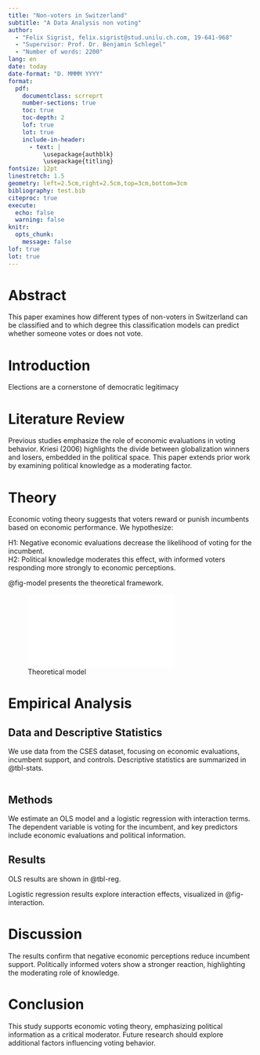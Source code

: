 ```yaml
---
title: "Non-voters in Switzerland"
subtitle: "A Data Analysis non voting"
author: 
  - "Felix Sigrist, felix.sigrist@stud.unilu.ch.com, 19-641-968"
  - "Supervisor: Prof. Dr. Benjamin Schlegel"
  - "Number of words: 2200"
lang: en
date: today
date-format: "D. MMMM YYYY"
format: 
  pdf:
    documentclass: scrreprt
    number-sections: true
    toc: true
    toc-depth: 2
    lof: true
    lot: true
    include-in-header:
      - text: |
          \usepackage{authblk}
          \usepackage{titling}
fontsize: 12pt
linestretch: 1.5
geometry: left=2.5cm,right=2.5cm,top=3cm,bottom=3cm
bibliography: test.bib
citeproc: true
execute:
  echo: false
  warning: false
knitr:
  opts_chunk:
    message: false
lof: true
lot: true
---
```


# Abstract {.unnumbered}

This paper examines how different types of non-voters in Switzerland can be classified and to which degree this classification models can predict whether someone votes or does not vote. 

# Introduction

Elections are a cornerstone of democratic legitimacy

# Literature Review

Previous studies emphasize the role of economic evaluations in voting behavior. Kriesi (2006) highlights the divide between globalization winners and losers, embedded in the political space. This paper extends prior work by examining political knowledge as a moderating factor.

# Theory

Economic voting theory suggests that voters reward or punish incumbents based on economic performance. We hypothesize:

H1: Negative economic evaluations decrease the likelihood of voting for the incumbent.\
H2: Political knowledge moderates this effect, with informed voters responding more strongly to economic perceptions.

@fig-model presents the theoretical framework.

![Theoretical model](modell.pdf){#fig-model}

# Empirical Analysis

## Data and Descriptive Statistics

We use data from the CSES dataset, focusing on economic evaluations, incumbent support, and controls. Descriptive statistics are summarized in @tbl-stats.

```r

```

## Methods

We estimate an OLS model and a logistic regression with interaction terms. The dependent variable is voting for the incumbent, and key predictors include economic evaluations and political information.

## Results

OLS results are shown in @tbl-reg.



Logistic regression results explore interaction effects, visualized in @fig-interaction.



# Discussion

The results confirm that negative economic perceptions reduce incumbent support. Politically informed voters show a stronger reaction, highlighting the moderating role of knowledge.

# Conclusion

This study supports economic voting theory, emphasizing political information as a critical moderator. Future research should explore additional factors influencing voting behavior.
